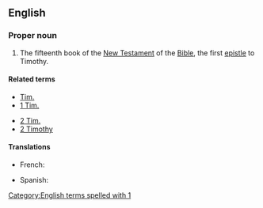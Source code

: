 ==English==

===Proper noun===
{{en-proper noun}}

{{book of the Bible|Timothy}}
# {{label|en|biblical}} The fifteenth book of the [[New Testament]] of the [[Bible]], the first [[epistle]] to Timothy.

====Related terms====
{{rel-top}}
* [[Tim.]]
* [[1 Tim.]]
{{rel-mid}}
* [[2 Tim.]]
* [[2 Timothy]]
{{rel-bottom}}

====Translations====
{{trans-top|book of the New Testament}}
* French: {{t|fr|1 Timothée}}
{{trans-mid}}
* Spanish: {{t|es|1 Timoteo|m}}
{{trans-bottom}}

[[Category:English terms spelled with 1]]